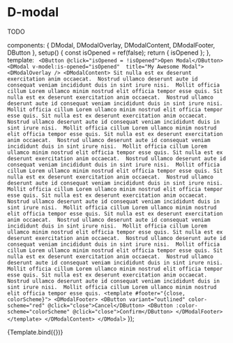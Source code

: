 
<Meta title="Components/Modal" />

# D-modal

TODO

  components: { DModal, DModalOverlay, DModalContent, DModalFooter, DButton },
  setup() {
    const isOpened = ref(false);
    return { isOpened };
  },
  template: `
    <DButton @click="isOpened = !isOpened">Open Modal</DButton>
    <DModal v-model:is-opened="isOpened"  title="My Awesome Modal">
      <DModalOverlay />
      <DModalContent>
        Sit nulla est ex deserunt exercitation anim occaecat. 
        Nostrud ullamco deserunt aute id consequat veniam incididunt duis in sint irure nisi. 
        Mollit officia cillum Lorem ullamco minim nostrud elit officia tempor esse quis.
        Sit nulla est ex deserunt exercitation anim occaecat. 
        Nostrud ullamco deserunt aute id consequat veniam incididunt duis in sint irure nisi. 
        Mollit officia cillum Lorem ullamco minim nostrud elit officia tempor esse quis.
        Sit nulla est ex deserunt exercitation anim occaecat. 
        Nostrud ullamco deserunt aute id consequat veniam incididunt duis in sint irure nisi. 
        Mollit officia cillum Lorem ullamco minim nostrud elit officia tempor esse quis.
        Sit nulla est ex deserunt exercitation anim occaecat. 
        Nostrud ullamco deserunt aute id consequat veniam incididunt duis in sint irure nisi. 
        Mollit officia cillum Lorem ullamco minim nostrud elit officia tempor esse quis.
        Sit nulla est ex deserunt exercitation anim occaecat. 
        Nostrud ullamco deserunt aute id consequat veniam incididunt duis in sint irure nisi. 
        Mollit officia cillum Lorem ullamco minim nostrud elit officia tempor esse quis.
        Sit nulla est ex deserunt exercitation anim occaecat. 
        Nostrud ullamco deserunt aute id consequat veniam incididunt duis in sint irure nisi. 
        Mollit officia cillum Lorem ullamco minim nostrud elit officia tempor esse quis.
        Sit nulla est ex deserunt exercitation anim occaecat. 
        Nostrud ullamco deserunt aute id consequat veniam incididunt duis in sint irure nisi. 
        Mollit officia cillum Lorem ullamco minim nostrud elit officia tempor esse quis.
        Sit nulla est ex deserunt exercitation anim occaecat. 
        Nostrud ullamco deserunt aute id consequat veniam incididunt duis in sint irure nisi. 
        Mollit officia cillum Lorem ullamco minim nostrud elit officia tempor esse quis.
        Sit nulla est ex deserunt exercitation anim occaecat. 
        Nostrud ullamco deserunt aute id consequat veniam incididunt duis in sint irure nisi. 
        Mollit officia cillum Lorem ullamco minim nostrud elit officia tempor esse quis.
        Sit nulla est ex deserunt exercitation anim occaecat. 
        Nostrud ullamco deserunt aute id consequat veniam incididunt duis in sint irure nisi. 
        Mollit officia cillum Lorem ullamco minim nostrud elit officia tempor esse quis.
        Sit nulla est ex deserunt exercitation anim occaecat. 
        Nostrud ullamco deserunt aute id consequat veniam incididunt duis in sint irure nisi. 
        Mollit officia cillum Lorem ullamco minim nostrud elit officia tempor esse quis.
        <template #footer="{close, colorScheme}">
          <DModalFooter>
            <DButton variant="outlined" color-scheme="red" @click="close">Cancel</DButton>
            <DButton :color-scheme="colorScheme" @click="close">Confirm</DButton>
          </DModalFooter>
        </template>
      </DModalContent>
    </DModal>`
});

<Canvas>
  <Story name="Default">{Template.bind({})}</Story>
</Canvas>
